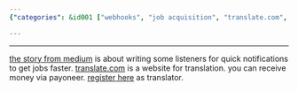 ```yaml
---
{"categories": &id001 ["webhooks", "job acquisition", "translate.com", "Payoneer", "acceleration"], "category": "Webhooks", "date": "2023-01-14 02:54:41", "description": "The text explores the utilization of webhooks to expedite job acquisition on translate.com, a translation platform that compensates users through Payoneer.", "tags": *id001, "title": "translate.com, webhooks, make money by translation"}

---
```


------
[the story from medium](https://scribe.rip/how-a-simple-script-helped-help-made-me-over-1000-month-a759a604e4b3) is about writing some listeners for quick notifications to get jobs faster.
[translate.com](https://www.translate.com) is a website for translation. you can receive money via payoneer.
[register here](https://www.translate.com/users/translator_create) as translator.
